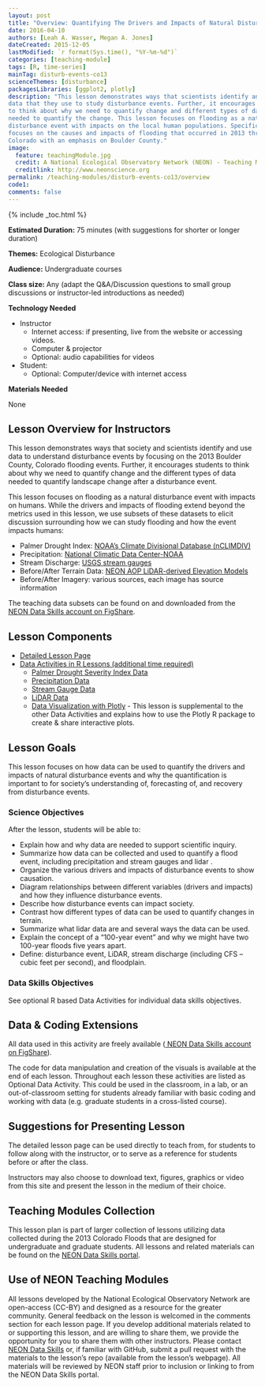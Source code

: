 ```yaml
---
layout: post
title: "Overview: Quantifying The Drivers and Impacts of Natural Disturbance Events – The 2013 Colorado Floods"
date: 2016-04-10
authors: [Leah A. Wasser, Megan A. Jones]
dateCreated: 2015-12-05
lastModified: `r format(Sys.time(), "%Y-%m-%d")`
categories: [teaching-module]
tags: [R, time-series]
mainTag: disturb-events-co13
scienceThemes: [disturbance]
packagesLibraries: [ggplot2, plotly]
description: "This lesson demonstrates ways that scientists identify and use 
data that they use to study disturbance events. Further, it encourages students 
to think about why we need to quantify change and different types of data 
needed to quantify the change. This lesson focuses on flooding as a natural 
disturbance event with impacts on the local human populations. Specifically, it 
focuses on the causes and impacts of flooding that occurred in 2013 throughout 
Colorado with an emphasis on Boulder County." 
image:
  feature: teachingModule.jpg
  credit: A National Ecological Observatory Network (NEON) - Teaching Module
  creditlink: http://www.neonscience.org
permalink: /teaching-modules/disturb-events-co13/overview
code1: 
comments: false
---
```


{% include _toc.html %}



**Estimated Duration:** 75 minutes (with suggestions for shorter or longer duration)

**Themes:** Ecological Disturbance

**Audience:** Undergraduate courses

**Class size:** Any (adapt the Q&A/Discussion questions to small group
discussions or instructor-led introductions as needed)

**Technology Needed**

* Instructor
    + Internet access: if presenting, live from the website or accessing videos.
    + Computer & projector
    + Optional: audio capabilities for videos
* Student:
    + Optional: Computer/device with internet access 

**Materials Needed**

None


## Lesson Overview for Instructors 
This lesson demonstrates ways that society and scientists identify and use data 
to understand disturbance events by focusing on the 2013 Boulder County, Colorado
flooding events. Further, it encourages students to think about 
why we need to quantify change and the different types of data needed to quantify 
landscape change after a disturbance event. 

This lesson focuses on flooding as a natural disturbance event with impacts on 
humans. While the drivers and impacts of flooding extend beyond the metrics used
in this lesson, we use subsets of these datasets to elicit discussion 
surrounding how we can study flooding and how the event impacts humans: 

* Palmer Drought Index: <a href="http://www7.ncdc.noaa.gov/CDO/CDODivisionalSelect.jsp" target="_blank"> NOAA's Climate Divisional Database (nCLIMDIV)</a>
* Precipitation: <a href="http://www.ncdc.noaa.gov/cdo-web/search" target="_blank"> National Climatic Data Center-NOAA </a>
* Stream Discharge: <a href="http://waterdata.usgs.gov/nwis" target="_blank"> USGS stream gauges </a>
* Before/After Terrain Data: <a href="http://www.neonscience.org/science-design/collection-methods/airborne-remote-sensing" target="_blank"> NEON AOP LiDAR-derived Elevation Models </a>
* Before/After Imagery: various sources, each image has source information 

The teaching data subsets can be found on and downloaded from the 
<a href="https://figshare.com/s/dc58120c46959d4116c3" target="_blank">
NEON Data Skills account on FigShare</a>. 


## Lesson Components

* <a href="{{ site.baseurl}}/teaching-modules/disturb-events-co13/detailed-lesson" target="_blank"> Detailed Lesson Page
* Data Activities in R Lessons (additional time required)
    + <a href="{{ site.baseurl }}/R/nCLIMDIV-Palmer-Drought-Data-R" target="_blank"> Palmer Drought Severity Index Data </a>
    +  <a href="{{ site.baseurl }}/R/COOP-precip-data-R" target="_blank">Precipitation Data</a>
    + <a href="{{ site.baseurl }}/R/USGS-Stream-Discharge-Data-R" target="_blank"> Stream Gauge Data</a> 
    + <a href="{{ site.baseurl }}/R/NEON-lidar-flood-CO13" target="_blank"> LiDAR Data</a>
    + <a href="{{ site.baseurl }}/R/Plotly" target="_blank"> Data Visualization with Plotly</a> - 
    This lesson is supplemental to the other Data Activities and explains how to use the Plotly R package to create & share interactive plots.


## Lesson Goals 
This lesson focuses on how data can be used to quantify the drivers and impacts
of natural disturbance events and why the quantification is important to for
society’s understanding of, forecasting of, and recovery from disturbance events. 

### Science Objectives
After the lesson, students will be able to: 

* Explain how and why data are needed to support scientific inquiry.
* Summarize how data can be collected and used to quantify a flood event, 
including precipitation and stream gauges and lidar .
* Organize the various drivers and impacts of disturbance events to show 
causation. 
* Diagram relationships between different variables (drivers and impacts) and 
how they influence disturbance events.
* Describe how disturbance events can impact society. 
* Contrast how different types of data can be used to quantify changes in terrain. 
* Summarize what lidar data are and several ways the data can be used.
* Explain the concept of a “100-year event” and why we might have two 100-year floods five years apart.
* Define: disturbance event, LiDAR, stream discharge (including CFS – cubic feet per second), and floodplain. 

### Data Skills Objectives
See optional R based Data Activities for individual data skills objectives.

## Data & Coding Extensions
All data used in this activity are freely available (<a href="https://figshare.com/s/dc58120c46959d4116c3" target="_blank">
NEON Data Skills account on FigShare</a>). 

The code for data manipulation and creation of the visuals is available at the 
end of each lesson. Throughout each lesson these activities are listed as 
Optional Data Activity. This could be used in the classroom, in a lab, or an 
out-of-classroom setting for students already familiar with basic coding and 
working with data (e.g. graduate students in a cross-listed course). 

## Suggestions for Presenting Lesson
The detailed lesson page can be used directly to teach from, for students to 
follow along with the instructor, or to serve as a reference for students before 
or after the class. 

Instructors may also choose to download text, figures, graphics or video from 
this site and present the lesson in the medium of their choice. 

## Teaching Modules Collection
This lesson plan is part of larger collection of lessons utilizing data 
collected during the 2013 Colorado Floods that are designed for undergraduate 
and graduate students. All lessons and related materials can be found on the 
<a href="http://www.neondataskills.org/" target="_blank"> NEON Data Skills portal</a>.

## Use of NEON Teaching Modules 
All lessons developed by the National Ecological Observatory Network are 
open-access (CC-BY) and designed as a resource for the greater community. 
General feedback on the lesson is welcomed in the comments section <Link> for 
each lesson page. If you develop additional materials related to or supporting 
this lesson, and are willing to share them, we provide the opportunity for you 
to share them with other instructors. Please contact
<a href="mailto:neondataskills@BattelleEcology.org?subject=Comment%20RE%3A%20Teaching%20Module">NEON Data Skills</a> 
or, if familiar with GitHub, submit a pull request with the materials to the 
lesson’s repo (available from the lesson’s webpage). All materials will be
reviewed by NEON staff prior to inclusion or linking to from the NEON Data 
Skills portal. 
